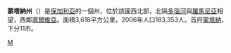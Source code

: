 {{Link style|time=2015-12-12T05:12:49+00:00}}
{{Infobox Province of Bulgaria
|Cyrillic       = Област Монтана
|Map            = Montana in Bulgaria.svg
|Capital        = [[:en:Montana,_Bulgaria|蒙塔納]]
|Municipalities = 11
|Area           = 3,618 [[Square_kilometre|km²]]
|Population     = 183,353
|LicensePlate   = M
|Governor       = Todor Varbanov
|Website        = http://www.montanabg.org/
}}
'''蒙塔納州'''（{{lang|bg|Област Монтана}}）是[[保加利亞|保加利亞]]的一個州，位於該國西北部，北隔[[多瑙河|多瑙河]]與[[羅馬尼亞|羅馬尼亞]]相望，西鄰[[塞爾維亞|塞爾維亞]]。面積3,618平方公里，2006年人口183,353人。首府[[蒙塔納|蒙塔納]]，下分11市。

{{Bulgaria}}

[[Category:保加利亞行政區劃|М]]